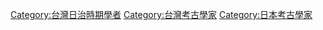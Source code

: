 [[Category:台灣日治時期學者|Category:台灣日治時期學者]]
[[Category:台灣考古學家|Category:台灣考古學家]]
[[Category:日本考古學家|Category:日本考古學家]]